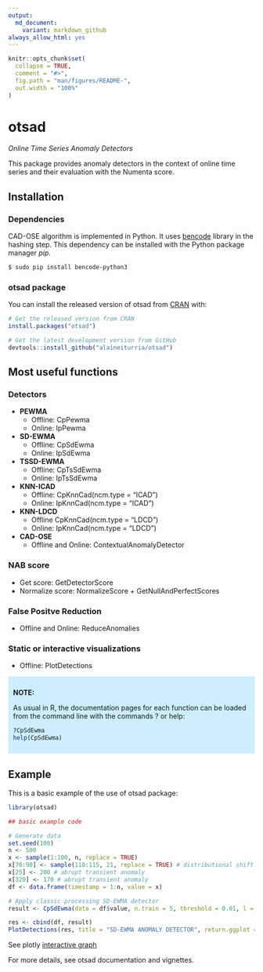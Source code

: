 ```yaml
---
output:
  md_document:
    variant: markdown_github
always_allow_html: yes
---
```


<!-- README.md is generated from README.Rmd. Please edit that file -->

```r
knitr::opts_chunk$set(
  collapse = TRUE,
  comment = "#>",
  fig.path = "man/figures/README-",
  out.width = "100%"
)
```

# otsad

*Online Time Series Anomaly Detectors*

This package provides anomaly detectors in the context of online time series and their evaluation with the Numenta score.

## Installation


### Dependencies

CAD-OSE algorithm is implemented in Python. It uses [bencode](https://pypi.org/project/bencode-python3/) library in the hashing step. This dependency can be installed with the Python package manager *pip*.

```sh
$ sudo pip install bencode-python3
```

### otsad package

You can install the released version of otsad from [CRAN](https://CRAN.R-project.org) with:

```r
# Get the released version from CRAN
install.packages("otsad")

# Get the latest development version from GitHub
devtools::install_github("alaineiturria/otsad")
```

## Most useful functions

### Detectors

* **PEWMA**
    + Offline: CpPewma
    + Online: IpPewma
* **SD-EWMA**
    + Offline: CpSdEwma
    + Online: IpSdEwma
* **TSSD-EWMA**
    + Offline: CpTsSdEwma
    + Online: IpTsSdEwma
* **KNN-ICAD**
    + Offline: CpKnnCad(ncm.type = "ICAD")
    + Online: IpKnnCad(ncm.type = "ICAD")
* **KNN-LDCD**
    + Offline CpKnnCad(ncm.type = "LDCD")
    + Online: IpKnnCad(ncm.type = "LDCD")
* **CAD-OSE**
    + Offline and Online: ContextualAnomalyDetector
    
### NAB score

* Get score: GetDetectorScore
* Normalize score: NormalizeScore + GetNullAndPerfectScores

### False Positve Reduction

* Offline and Online: ReduceAnomalies

### Static or interactive visualizations 

* Offline: PlotDetections

<div style="background-color: #cceeff; padding: 10px;">

**NOTE:** 

As usual in R, the documentation pages for each function can be loaded from the command line with the commands ? or help:

``` r
?CpSdEwma
help(CpSdEwma)
```
</div>

## Example

This is a basic example of the use of otsad package:

```r
library(otsad)

## basic example code

# Generate data
set.seed(100)
n <- 500
x <- sample(1:100, n, replace = TRUE)
x[70:90] <- sample(110:115, 21, replace = TRUE) # distributional shift
x[25] <- 200 # abrupt transient anomaly
x[320] <- 170 # abrupt transient anomaly
df <- data.frame(timestamp = 1:n, value = x)

# Apply classic processing SD-EWMA detector
result <- CpSdEwma(data = df$value, n.train = 5, threshold = 0.01, l = 3)
```



```r
res <- cbind(df, result)
PlotDetections(res, title = "SD-EWMA ANOMALY DETECTOR", return.ggplot = TRUE)
```

See plotly [interactive graph](https://alaineiturria.github.io/otsad/)

For more details, see otsad documentation and vignettes.


